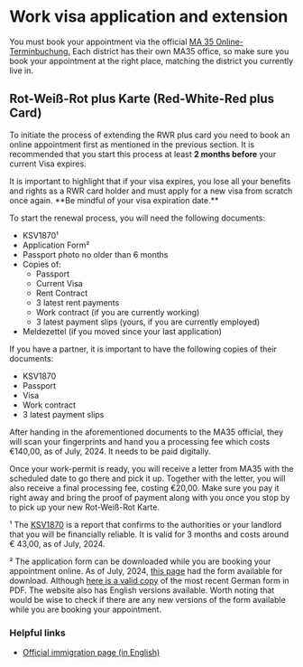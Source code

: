 
# Work visa application and extension

You must book your appointment via the official
[MA 35 Online-Terminbuchung.](https://www.wien.gv.at/kontakte/ma35/terminvereinbarung-aussenstellen.html)
Each district has their own MA35 office, so make sure you book your appointment
at the right place, matching the district you currently live in.

## Rot-Weiß-Rot plus Karte (Red-White-Red plus Card)

To initiate the process of extending the RWR plus card you need to book an
online appointment first as mentioned in the previous section. It is recommended that you start this
process at least **2 months before** your current Visa expires.

<Callout>
  It is important to highlight that if your visa expires, you lose all your
  benefits and rights as a RWR card holder and must apply for a new visa from
  scratch once again. **Be mindful of your visa expiration date.**
</Callout>

To start the renewal process, you will need the following documents:

- KSV1870¹
- Application Form²
- Passport photo no older than 6 months
- Copies of:
  - Passport
  - Current Visa
  - Rent Contract
  - 3 latest rent payments
  - Work contract (if you are currently working)
  - 3 latest payment slips (yours, if you are currently employed)
- Meldezettel (if you moved since your last application)

If you have a partner, it is important to have the following copies of their documents:

- KSV1870
- Passport
- Visa
- Work contract
- 3 latest payment slips

After handing in the aforementioned documents to the MA35 official, they will scan your fingerprints and hand you a
processing fee which costs €140,00, as of July, 2024. It needs to be paid digitally.

Once your work-permit is ready, you will receive a letter from MA35 with the
scheduled date to go there and pick it up. Together with the letter, you will
also receive a final processing fee, costing €20,00. Make sure you pay it right
away and bring the proof of payment along with you once you stop by to pick up
your new Rot-Weiß-Rot Karte.

¹ The [KSV1870](https://www.ksv.at/en) is a report that confirms to the
authorities or your landlord that you will be financially reliable. It is valid
for 3 months and costs around € 43,00, as of July, 2024.

² The application form can be downloaded while you are booking your appointment
online. As of July, 2024, [this page](https://www.bmi.gv.at/312/60a/start.aspx) had the form available for download.
Although [here is a valid copy](/files/rwr_plus_form_20231101_downloaded-july2024.pdf) of the most recent German form
in PDF. The website also has English versions available.
Worth noting that would be wise to check if there are any new versions of the form available while you are booking your
appointment.

### Helpful links

- [Official immigration page (in English)](https://www.wien.gv.at/english/administration/immigration/)
